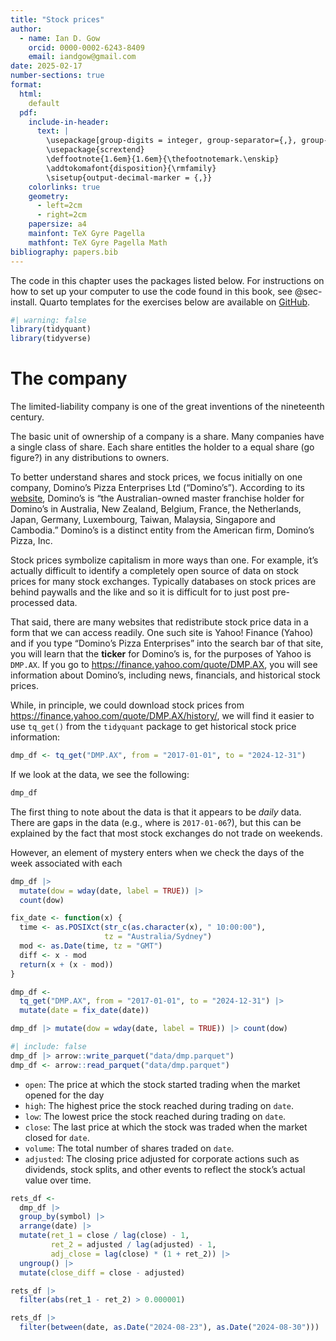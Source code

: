 ```yaml
---
title: "Stock prices"
author: 
  - name: Ian D. Gow
    orcid: 0000-0002-6243-8409
    email: iandgow@gmail.com
date: 2025-02-17
number-sections: true
format:
  html:
    default
  pdf: 
    include-in-header:
      text: |
        \usepackage[group-digits = integer, group-separator={,}, group-minimum-digits = 4]{siunitx}
        \usepackage{scrextend}
        \deffootnote{1.6em}{1.6em}{\thefootnotemark.\enskip}
        \addtokomafont{disposition}{\rmfamily}
        \sisetup{output-decimal-marker = {,}}
    colorlinks: true
    geometry:
      - left=2cm
      - right=2cm
    papersize: a4
    mainfont: TeX Gyre Pagella
    mathfont: TeX Gyre Pagella Math
bibliography: papers.bib
---
```


:::{#tip-pkgs .callout-tip text-align="left"}
The code in this chapter uses the packages listed below.
For instructions on how to set up your computer to use the code found in this book, see @sec-install.
Quarto templates for the exercises below are available on [GitHub](https://github.com/iangow/far_templates/blob/main/README.md).
:::

```r
#| warning: false
library(tidyquant)
library(tidyverse)
```
# The company

The limited-liability company is one of the great inventions of the nineteenth century.

The basic unit of ownership of a company is a share.
Many companies have a single class of share.
Each share entitles the holder to a equal share (go figure?) in any distributions to owners.

To better understand shares and stock prices, we focus initially on one company, Domino’s Pizza Enterprises Ltd ("Domino's").
According to its [website](https://www.dominos.com.au/about-us), Domino's is "the Australian-owned master franchise holder for Domino’s in Australia, New Zealand, Belgium, France, the Netherlands, Japan, Germany, Luxembourg, Taiwan, Malaysia, Singapore and Cambodia."
Domino's is a distinct entity from the American firm, Domino's Pizza, Inc.

Stock prices symbolize capitalism in more ways than one.
For example, it's actually difficult to identify a completely open source of data on stock prices for many stock exchanges.
Typically databases on stock prices are behind paywalls and the like and so it is difficult for to just post pre-processed data.

That said, there are many websites that redistribute stock price data in a form that we can access readily.
One such site is Yahoo! Finance (Yahoo) and if you type "Domino's Pizza Enterprises" into the search bar of that site, you will learn that the **ticker** for Domino's is, for the purposes of Yahoo is `DMP.AX`.
If you go to <https://finance.yahoo.com/quote/DMP.AX>, you will see information about Domino's, including news, financials, and historical stock prices.

While, in principle, we could download stock prices from <https://finance.yahoo.com/quote/DMP.AX/history/>, we will find it easier to use `tq_get()` from the `tidyquant` package to get historical stock price information:

```r
dmp_df <- tq_get("DMP.AX", from = "2017-01-01", to = "2024-12-31")
```

If we look at the data, we see the following:

```r
dmp_df
```
The first thing to note about the data is that it appears to be *daily* data.
There are gaps in the data (e.g., where is `2017-01-06`?), but this can be explained by the fact that most stock exchanges do not trade on weekends.

However, an element of mystery enters when we check the days of the week associated with each 

```r
dmp_df |> 
  mutate(dow = wday(date, label = TRUE)) |> 
  count(dow)
```

```r
fix_date <- function(x) {
  time <- as.POSIXct(str_c(as.character(x), " 10:00:00"),
                     tz = "Australia/Sydney")
  mod <- as.Date(time, tz = "GMT")
  diff <- x - mod
  return(x + (x - mod))
}
```


```r
dmp_df <- 
  tq_get("DMP.AX", from = "2017-01-01", to = "2024-12-31") |>
  mutate(date = fix_date(date))

dmp_df |> mutate(dow = wday(date, label = TRUE)) |> count(dow)
```

```r
#| include: false
dmp_df |> arrow::write_parquet("data/dmp.parquet")
dmp_df <- arrow::read_parquet("data/dmp.parquet")
```

- `open`: The price at which the stock started trading when the market opened for the day
- `high`: The highest price the stock reached during trading on `date`.
- `low`: The lowest price the stock reached during trading on `date`.
- `close`: The last price at which the stock was traded when the market closed for `date`.
-	`volume`: The total number of shares traded on `date`.
-	`adjusted`: The closing price adjusted for corporate actions such as dividends, stock splits, and other events to reflect the stock’s actual value over time.
	

```r
rets_df <-
  dmp_df |>
  group_by(symbol) |>
  arrange(date) |>
  mutate(ret_1 = close / lag(close) - 1,
         ret_2 = adjusted / lag(adjusted) - 1,
         adj_close = lag(close) * (1 + ret_2)) |>
  ungroup() |>
  mutate(close_diff = close - adjusted)

rets_df |>
  filter(abs(ret_1 - ret_2) > 0.000001)

rets_df |>
  filter(between(date, as.Date("2024-08-23"), as.Date("2024-08-30")))
```

